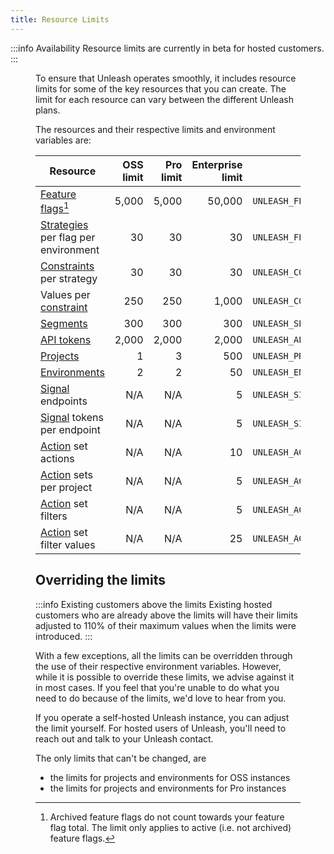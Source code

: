 ```yaml
---
title: Resource Limits
---
```


:::info Availability
Resource limits are currently in beta for hosted customers.
:::

<Figure caption="When you're close to reaching the limit for a resource, you'll see a warning in the Unleash UI. The warning will tell you what the limit is, how close you are to reaching it, and how you can increase the limit." img="/img/project-limit-warning.png" />

To ensure that Unleash operates smoothly, it includes resource limits for some of the key resources that you can create. The limit for each resource can vary between the different Unleash plans.

The resources and their respective limits and environment variables are:

| Resource                                                        | OSS limit | Pro limit | Enterprise limit | Environment variable                           |
|-----------------------------------------------------------------|----------:|----------:|-----------------:|------------------------------------------------|
| [Feature flags](feature-toggles.mdx)[^1]                        |     5,000 |     5,000 |           50,000 | `UNLEASH_FEATURE_FLAGS_LIMIT`                  |
| [Strategies](activation-strategies.md) per flag per environment |        30 |        30 |               30 | `UNLEASH_FEATURE_ENVIRONMENT_STRATEGIES_LIMIT` |
| [Constraints](strategy-constraints.md) per strategy             |        30 |        30 |               30 | `UNLEASH_CONSTRAINTS_LIMIT`                    |
| Values per [constraint](strategy-constraints.md)                |       250 |       250 |            1,000 | `UNLEASH_CONSTRAINT_VALUES_LIMIT`              |
| [Segments](segments.mdx)                                        |       300 |       300 |              300 | `UNLEASH_SEGMENTS_LIMIT`                       |
| [API tokens](api-tokens-and-client-keys.mdx)                    |     2,000 |     2,000 |            2,000 | `UNLEASH_API_TOKENS_LIMIT`                     |
| [Projects](projects.md)                                         |         1 |         3 |              500 | `UNLEASH_PROJECTS_LIMIT`                       |
| [Environments](environments.md)                                 |         2 |         2 |               50 | `UNLEASH_ENVIRONMENTS_LIMIT`                   |
| [Signal](signals.md) endpoints                                  |       N/A |       N/A |                5 | `UNLEASH_SIGNAL_ENDPOINTS_LIMIT`               |
| [Signal](signals.md) tokens per endpoint                        |       N/A |       N/A |                5 | `UNLEASH_SIGNAL_TOKENS_PER_ENDPOINT_LIMIT`     |
| [Action](actions.md) set actions                                |       N/A |       N/A |               10 | `UNLEASH_ACTION_SET_ACTIONS_LIMIT`             |
| [Action](actions.md) sets per project                           |       N/A |       N/A |                5 | `UNLEASH_ACTION_SETS_PER_PROJECT_LIMIT`        |
| [Action](actions.md) set filters                                |       N/A |       N/A |                5 | `UNLEASH_ACTION_SET_FILTERS_LIMIT`             |
| [Action](actions.md) set filter values                          |       N/A |       N/A |               25 | `UNLEASH_ACTION_SET_FILTER_VALUES_LIMIT`       |

## Overriding the limits

:::info Existing customers above the limits
Existing hosted customers who are already above the limits will have their limits adjusted to 110% of their maximum values when the limits were introduced.
:::

With a few exceptions, all the limits can be overridden through the use of their respective environment variables. However, while it is possible to override these limits, we advise against it in most cases. If you feel that you're unable to do what you need to do because of the limits, we'd love to hear from you.

If you operate a self-hosted Unleash instance, you can adjust the limit yourself. For hosted users of Unleash, you'll need to reach out and talk to your Unleash contact.

The only limits that can't be changed, are
- the limits for projects and environments for OSS instances
- the limits for projects and environments for Pro instances

[^1]: Archived feature flags do not count towards your feature flag total. The limit only applies to active (i.e. not archived) feature flags.
